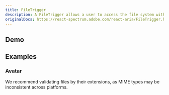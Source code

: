 ```yaml
---
title: FileTrigger
description: A FileTrigger allows a user to access the file system with any pressable React Aria or React Spectrum component, or custom components built with usePress.
originalDocs: https://react-spectrum.adobe.com/react-aria/FileTrigger.html
---
```


## Demo

<ComponentPreview name="FileTriggerDemo" />

## Examples

### Avatar

We recommend validating files by their extensions, as MIME types may be inconsistent across platforms.

<ComponentPreview name="FileTriggerAvatar" />
